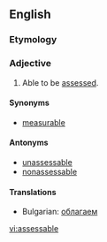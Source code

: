 ==English==

===Etymology===
{{suffix|assess|able}}

===Adjective===
{{en-adj}}

# Able to be [[assess]]ed.

====Synonyms====
* [[measurable]]

====Antonyms====
* [[unassessable]]
* [[nonassessable]]

====Translations====
* Bulgarian: [[облагаем]]

[[vi:assessable]]